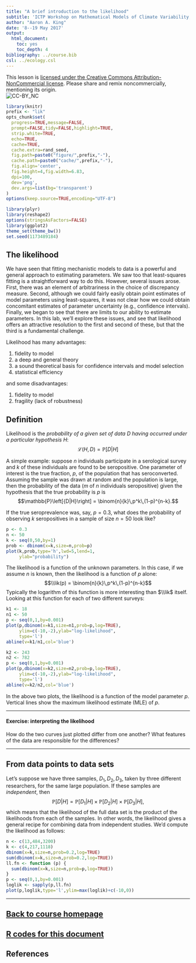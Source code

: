 ```yaml
---
title: "A brief introduction to the likelihood"
subtitle: 'ICTP Workshop on Mathematical Models of Climate Variability, Environmental Change and Infectious Diseases'
author: "Aaron A. King"
date: '8--19 May 2017'
output:
  html_document:
    toc: yes
    toc_depth: 4
bibliography: ../course.bib
csl: ../ecology.csl
---
```


\newcommand\prob[1]{\mathbb{P}\left[{#1}\right]}
\newcommand\expect[1]{\mathbb{E}\left[{#1}\right]}
\newcommand\var[1]{\mathrm{Var}\left[{#1}\right]}
\newcommand\cov[1]{\mathrm{Cov}\left[{#1}\right]}
\newcommand\dist[2]{\mathrm{#1}\left(#2\right)}
\newcommand\dlta[1]{{\Delta}{#1}}
\newcommand{\dd}[1]{\mathrm{d}{#1}}
\newcommand{\transpose}{\mathrm{T}}
\newcommand\lik{\mathcal{L}}
\newcommand\loglik{\ell}
\newcommand{\scinot}[2]{#1{\times}10^{#2}}
\newcommand{\pd}[3][]{\frac{\partial^{#1}{#2}}{\partial{#3}^{#1}}}
\newcommand{\deriv}[3][]{\frac{\mathrm{d}^{#1}{#2}}{\mathrm{d}{#3}^{#1}}}

This lesson is [licensed under the Creative Commons Attribution-NonCommercial license](http://creativecommons.org/licenses/by-nc/4.0/).
Please share and remix noncommercially, mentioning its origin.  
![CC-BY_NC](../graphics/cc-by-nc.png)

```r
library(knitr)
prefix <- "lik"
opts_chunk$set(
  progress=TRUE,message=FALSE,
  prompt=FALSE,tidy=FALSE,highlight=TRUE,
  strip.white=TRUE,
  echo=TRUE,
  cache=TRUE,
  cache.extra=rand_seed,
  fig.path=paste0("figure/",prefix,"-"),
  cache.path=paste0("cache/",prefix,"-"),
  fig.align='center',
  fig.height=4,fig.width=6.83,
  dpi=100,
  dev='png',
  dev.args=list(bg='transparent')
)
options(keep.source=TRUE,encoding="UTF-8")
```
```r
library(plyr)
library(reshape2)
options(stringsAsFactors=FALSE)
library(ggplot2)
theme_set(theme_bw())
set.seed(1173489184)
```

## The likelihood

We have seen that fitting mechanistic models to data is a powerful and general approach to estimating parameters.
We saw too that least-squares fitting is a straightforward way to do this.
However, several issues arose.
First, there was an element of arbitrariness in the choice of discrepancy measure.
Second, although we could fairly easily obtain point estimates of model parameters using least-squares, it was not clear how we could obtain concomitant estimates of parameter uncertainty (e.g., confidence intervals).
Finally, we began to see that there are limits to our ability to estimate parameters.
In this lab, we'll explore these issues, and see that likelihood offers an attractive resolution to the first and second of these, but that the third is a fundamental challenge.

Likelihood has many advantages:  

1. fidelity to model  
2. a deep and general theory  
3. a sound theoretical basis for confidence intervals and model selection  
4. statistical efficiency  

and some disadvantages: 

1. fidelity to model  
1. fragility (lack of robustness)  

## Definition

Likelihood is the *probability of a given set of data $D$ having occurred under a particular hypothesis $H$*: 
$$\lik(H,D)=\prob{D|H}$$

A simple example: suppose $n$ individuals participate in a serological survey and $k$ of these individuals are found to be seropositive.
One parameter of interest is the true fraction, $p$, of the population that has seroconverted.
Assuming the sample was drawn at random and the population is large, then the probability of the data ($m$ of $n$ individuals seropositive) given the hypothesis that the true probability is $p$ is
$$\prob{D|H} = \binom{n}{k}\,p^k\,(1-p)^{n-k}.$$

If the true seroprevalence was, say, $p=0.3$, what does the probability of observing $k$ seropositives in a sample of size $n=50$ look like?

```r
p <- 0.3
n <- 50
k <- seq(0,50,by=1)
prob <- dbinom(x=k,size=n,prob=p) 
plot(k,prob,type='h',lwd=5,lend=1,
     ylab="probability")
```

The likelihood is a function of the unknown parameters.
In this case, if we assume $n$ is known, then the likelihood is a function of $p$ alone:
$$\\lik(p) = \binom{n}{k}\,p^k\,(1-p)^{n-k}$$
Typically the logarithm of this function is more interesting than $\\lik$ itself.
Looking at this function for each of two different surveys:
```r
k1 <- 18
n1 <- 50
p <- seq(0,1,by=0.001)
plot(p,dbinom(x=k1,size=n1,prob=p,log=TRUE),
     ylim=c(-10,-2),ylab="log-likelihood",
     type='l')
abline(v=k1/n1,col='blue')
```

```r
k2 <- 243
n2 <- 782
p <- seq(0,1,by=0.001)
plot(p,dbinom(x=k2,size=n2,prob=p,log=TRUE),
     ylim=c(-10,-2),ylab="log-likelihood",
     type='l')
abline(v=k2/n2,col='blue')
```

In the above two plots, the likelihood is a function of the model parameter $p$.
Vertical lines show the maximum likelihood estimate (MLE) of $p$.
<!-- Horizontal lines show the critical likelihoods for the likelihood ratio test at the 95% confidence level. -->

--------------------------

#### Exercise: interpreting the likelihood
How do the two curves just plotted differ from one another?
What features of the data are responsible for the differences?

--------------------------

## From data points to data sets

Let's suppose we have three samples, $D_1, D_2, D_3$, taken by three different researchers, for the same large population.
If these samples are *independent*, then
$$\prob{D|H} = \prob{D_1|H}\times\prob{D_2|H}\times\prob{D_3|H},$$
which means that the likelihood of the full data set is the product of the likelihoods from each of the samples.
In other words, the likelihood gives a general recipe for combining data from independent studies.
We'd compute the likelihood as follows:
```r
n <- c(13,484,3200)
k <- c(4,217,1118)
dbinom(x=k,size=n,prob=0.2,log=TRUE)
sum(dbinom(x=k,size=n,prob=0.2,log=TRUE))
ll.fn <- function (p) {
  sum(dbinom(x=k,size=n,prob=p,log=TRUE))
}
p <- seq(0,1,by=0.001)
loglik <- sapply(p,ll.fn)
plot(p,loglik,type='l',ylim=max(loglik)+c(-10,0))
```

--------------------------

## [Back to course homepage](../)
## [**R** codes for this document](http://raw.githubusercontent.com/kingaa/clim-dis/master/parest/likelihood.R)

## References

